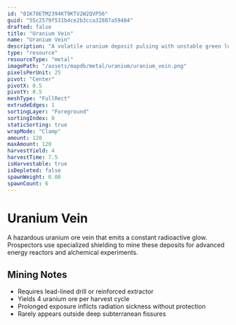 ```yaml
---
id: "01K78ETM2394KT9KTV2W2QVP56"
guid: "55c2579f531b4ce2b3cca32887a59484"
drafted: false
title: "Uranium Vein"
name: "Uranium Vein"
description: "A volatile uranium deposit pulsing with unstable green luminescence"
type: "resource"
resourceType: "metal"
imagePath: "/assets/mapdb/metal/uranium/uranium_vein.png"
pixelsPerUnit: 25
pivot: "Center"
pivotX: 0.5
pivotY: 0.5
meshType: "FullRect"
extrudeEdges: 1
sortingLayer: "Foreground"
sortingIndex: 0
staticSorting: true
wrapMode: "Clamp"
amount: 120
maxAmount: 120
harvestYield: 4
harvestTime: 7.5
isHarvestable: true
isDepleted: false
spawnWeight: 0.08
spawnCount: 6
---
```



# Uranium Vein

A hazardous uranium ore vein that emits a constant radioactive glow. Prospectors use specialized shielding to mine these deposits
for advanced energy reactors and alchemical experiments.

<MapDBPanel data={frontmatter} />

<Adsense />

## Mining Notes
- Requires lead-lined drill or reinforced extractor
- Yields 4 uranium ore per harvest cycle
- Prolonged exposure inflicts radiation sickness without protection
- Rarely appears outside deep subterranean fissures
